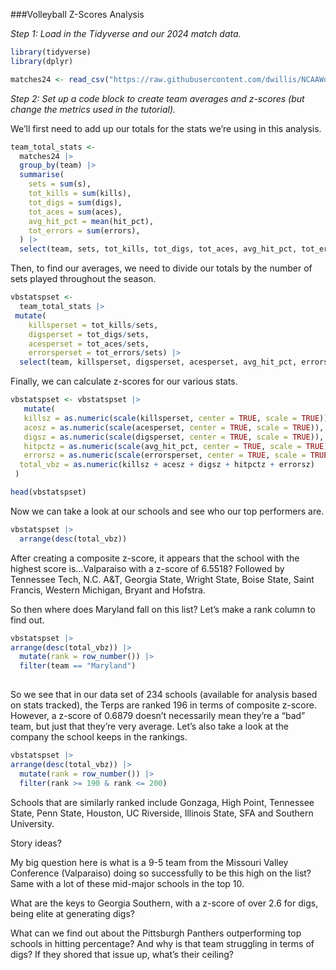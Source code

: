 ###Volleyball Z-Scores Analysis

_Step 1: Load in the Tidyverse and our 2024 match data._

```r
library(tidyverse)
library(dplyr)
```

```r
matches24 <- read_csv("https://raw.githubusercontent.com/dwillis/NCAAWomensVolleyballData/main/data/ncaa_womens_volleyball_matchstats_2024.csv")
```

_Step 2: Set up a code block to create team averages and z-scores (but change the metrics used in the tutorial)._

We'll first need to add up our totals for the stats we're using in this analysis.


```r
team_total_stats <- 
  matches24 |>
  group_by(team) |>
  summarise(
    sets = sum(s),
    tot_kills = sum(kills),
    tot_digs = sum(digs),
    tot_aces = sum(aces),
    avg_hit_pct = mean(hit_pct),
    tot_errors = sum(errors),
  ) |>
  select(team, sets, tot_kills, tot_digs, tot_aces, avg_hit_pct, tot_errors) 

```

Then, to find our averages, we need to divide our totals by the number of sets played throughout the season.

```r

vbstatspset <- 
  team_total_stats |>
 mutate(
    killsperset = tot_kills/sets,
    digsperset = tot_digs/sets,
    acesperset = tot_aces/sets,
    errorsperset = tot_errors/sets) |>
  select(team, killsperset, digsperset, acesperset, avg_hit_pct, errorsperset) 

```


Finally, we can calculate z-scores for our various stats.

```r

vbstatspset <- vbstatspset |>
   mutate(
   killsz = as.numeric(scale(killsperset, center = TRUE, scale = TRUE)),
   acesz = as.numeric(scale(acesperset, center = TRUE, scale = TRUE)),
   digsz = as.numeric(scale(digsperset, center = TRUE, scale = TRUE)),
   hitpctz = as.numeric(scale(avg_hit_pct, center = TRUE, scale = TRUE)),
   errorsz = as.numeric(scale(errorsperset, center = TRUE, scale = TRUE)),
  total_vbz = as.numeric(killsz + acesz + digsz + hitpctz + errorsz)
 )

head(vbstatspset)
```

Now we can take a look at our schools and see who our top performers are. 

```r

vbstatspset |>
  arrange(desc(total_vbz))

```

After creating a composite z-score, it appears that the school with the highest score is...Valparaiso with a z-score of 6.5518? Followed by Tennessee Tech, N.C. A&T, Georgia State, Wright State, Boise State, Saint Francis, Western Michigan, Bryant and Hofstra. 


So then where does Maryland fall on this list? Let's make a rank column to find out. 

```r

vbstatspset |>
arrange(desc(total_vbz)) |>  
  mutate(rank = row_number()) |>
  filter(team == "Maryland")
  
```

So we see that in our data set of 234 schools (available for analysis based on stats tracked), the Terps are ranked 196 in terms of composite z-score. However, a z-score of 0.6879 doesn't necessarily mean they're a "bad" team, but just that they're very average. Let's also take a look at the company the school keeps in the rankings.

```r

vbstatspset |>
arrange(desc(total_vbz)) |>  
  mutate(rank = row_number()) |>
  filter(rank >= 190 & rank <= 200)

```

Schools that are similarly ranked include Gonzaga, High Point, Tennessee State, Penn State, Houston, UC Riverside, Illinois State, SFA and Southern University.

Story ideas? 

My big question here is what is a 9-5 team from the Missouri Valley Conference (Valparaiso) doing so successfully to be this high on the list? Same with a lot of these mid-major schools in the top 10.

What are the keys to Georgia Southern, with a z-score of over 2.6 for digs, being elite at generating digs?

What can we find out about the Pittsburgh Panthers outperforming top schools in hitting percentage? And why is that team struggling in terms of digs? If they shored that issue up, what's their ceiling?



